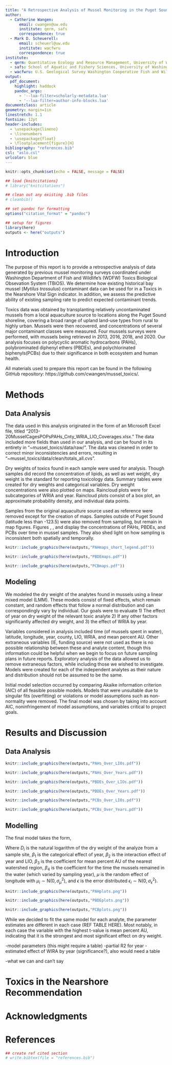 ```yaml
---
title: "A Retrospective Analysis of Mussel Monitoring in the Puget Sound"
author:
  - Catherine Wangen:
      email: cwangen@uw.edu
      institute: qerm, safs
      correspondence: true
  - Mark D. Scheuerell:
      email: scheuerl@uw.edu
      institute: wacfwru
      correspondence: true
institute:
  - qerm: Quantitative Ecology and Resource Management, University of Washington, Seattle, WA
  - safs: School of Aquatic and Fishery Sciences, University of Washington, Seattle, WA
  - wacfwru: U.S. Geological Survey Washington Cooperative Fish and Wildlife Research Unit, School of Aquatic and Fishery Sciences, University of Washington, Seattle, WA
output:
  pdf_document:
    highlight: haddock
    pandoc_args:
      - '--lua-filter=scholarly-metadata.lua'
      - '--lua-filter=author-info-blocks.lua'
documentclass: article
geometry: margin=1in
linestretch: 1.1
fontsize: 12pt
header-includes:
  - \usepackage{lineno}
  - \linenumbers
  - \usepackage{float}
  - \floatplacement{figure}{H}
bibliography: "references.bib"
csl: "aslo.csl"
urlcolor: blue
---
```


```r
knitr::opts_chunk$set(echo = FALSE, message = FALSE)

## load {knitcitations}
# library("knitcitations")

## clean out any existing .bib files
# cleanbib()

## set pandoc for formatting
options("citation_format" = "pandoc")

## setup for figures 
library(here)
outputs <- here("outputs")
```


# Introduction

The purpose of this report is to provide a retrospective analysis of data generated by previous mussel monitoring surveys coordinated under Washington Department of Fish and Wildlife's (WDFW) Toxics Biological Obsevation System (TBiOS). We determine how existing historical bay mussel (*Mytilus trossulus*) contaminant data can be used for in a Toxics in the Nearshore Vital Sign indicator. In addition, we assess the predictive ability of existing sampling rate to predict expected contaminant trends. 

Toxics data was obtained by transplanting relatively uncontaminated mussels from a local aquaculture source to locations along the Puget Sound shoreline, covering a broad range of upland land-use types from rural to highly urban. Mussels were then recovered, and concentrations of several major contaminant classes were measured. Four mussels surveys were performed, with mussels being retrieved in 2013, 2016, 2018, and 2020. Our analysis focuses on polycyclic aromatic hydrocarbons (PAHs), polybrominated diphenyl ethers (PBDEs), and polychlorinated biphenyls(PCBs) due to their significance in both ecosystem and human health.

All materials used to prepare this report can be found in the following GitHub repository: https://github.com/cwangen/mussel_toxics/.


# Methods

## Data Analysis

The data used in this analysis originated in the form of an Microsoft Excel file, titled "2013-20MusselCagesPOPsPAHs_Cnty_WRIA_LIO_Coverages.xlsx." The data included more fields than used in our analysis, and can be found in its entirety in "~mussel_toxics/data/raw/". The data was cleaned in order to correct minor inconsistencies and errors, resulting in "~mussel_toxics/data/clean/totals_all.cvs". 

Dry weights of toxics found in each sample were used for analysis. Though samples did record the concentration of lipids, as well as wet weight, dry weight is the standard for reporting toxicology data. Summary tables were created for dry weights and categorical variables. Dry weight concentrations were also plotted on maps. Raincloud plots were for subcategories of WRIA and year. Raincloud plots consist of a box plot, an approximate probability density, and individual data points.

Samples from the original aquaculture source used as reference were removed except for the creation of maps. Samples outside of Puget Sound (latitude less than -123.5) were also removed from sampling, but remain in map figures. Figures \ref{fig:PAmap}, \ref{fig:PBmap}, and \ref{fig:PCmap} display the concentrations of PAHs, PBDEs, and PCBs over time in mussel samples. They also shed light on how sampling is inconsistent both spatially and temporally. 

```r


knitr::include_graphics(here(outputs,"PAHmaps_short_legend.pdf"))
```

```r


knitr::include_graphics(here(outputs,"PBDEmaps.pdf"))
```

```r


knitr::include_graphics(here(outputs,"PCBmaps.pdf"))
```

## Modeling

We modeled the dry weight of the analytes found in mussels using a linear mixed model (LMM). These models consist of fixed effects, which remain constant, and random effects that follow a normal distribution and can correspondingly vary by individual. Our goals were to evaluate 1) The effect of year on dry weight of the relevant toxic analyte 2) If any other factors significantly affected dry weight, and 3) the effect of WRIA by year. 

Variables considered in analysis included time (of mussels spent in water), latitude, longitude, year, county, LIO, WRIA, and mean percent AU. Other extraneous variables (IE, funding source) were not used as there is no possible relationship between these and analyte content, though this information could be helpful when we begin to focus on future sampling plans in future reports. Exploratory analysis of the data allowed us to remove extraneous factors, while including those we wished to investigate. Models were created for each of the independent analytes as their nature and distribution should not be assumed to be the same.

Initial model selection occurred by comparing Akaike information criterion (AIC) of all feasible possible models. Models that were unsuitable due to singular fits (overfitting) or violations or model assumptions such as non-normality were removed. The final model was chosen by taking into account AIC, noninfringement of model assumptions, and variables critical to project goals. 

# Results and Discussion

## Data Analysis

```r


knitr::include_graphics(here(outputs,"PAHs_Over_LIOs.pdf"))
```

```r


knitr::include_graphics(here(outputs,"PAHs_Over_Years.pdf"))
```

```r


knitr::include_graphics(here(outputs,"PBDEs_Over_LIOs.pdf"))
```

```r


knitr::include_graphics(here(outputs,"PBDEs_Over_Years.pdf"))
```

```r


knitr::include_graphics(here(outputs,"PCBs_Over_LIOs.pdf"))
```

```r


knitr::include_graphics(here(outputs,"PCBs_Over_Years.pdf"))
```

## Modelling

The final model takes the form,

\begin{equation}
D_{i} = \beta_{1,year}+ \beta_{2,year\times LIO}
+ \beta_{3}\text{surface}_{i}+ \beta_{4}\text{time}_{i} +\mu_{i}+\epsilon_{i}
\end{equation}


Where $D_{i}$ is the natural logarithm of the dry weight of the analyze from a sample site, $\beta_{1}$ is the categorical effect of year, $\beta_{2}$ is the interaction effect of year and LIO, $\beta_{3}$ is the coefficient for mean percent AU of the nearest watershed region, $\beta_{4}$ is the coefficient for the time the mussels remained in the water (which varied by sampling year), $\mu$ is the random effect of longitude with $\mu_{i} \sim \text{N}(0, \sigma_\mu^2)$, and $\epsilon$ is the error distributed $\epsilon_{i} \sim \text{N}(0, \sigma_\epsilon^2)$. 

```r


knitr::include_graphics(here(outputs,"PAHplots.png"))
```

```r


knitr::include_graphics(here(outputs,"PBDEplots.png"))
```

```r


knitr::include_graphics(here(outputs,"PCBplots.png"))
```

While we decided to fit the same model for each analyte, the parameter estimates are different in each case (REF TABLE HERE). Most notably, in each case the variable with the highest t-value is mean percent AU, indicating that it is the strongest and most significant effect on dry weight. 

-model parameters (this might require a table)
-partial R2 for year
-estimated effect of WIRA by year (significance?), also would need a table


-what we can and can't say

# Toxics in the Nearshore Recommendation

 

# Acknowledgments



\newpage

# References

\setlength{\parindent}{-0.375in}
\setlength{\leftskip}{0.375in}
\setlength{\parskip}{8pt}
\noindent

```r
## create ref cited section
# write.bibtex(file = "references.bib")
```

<!-- # Appendix -->

<!-- ## Maps -->

<!-- ## Raincloud plots -->
